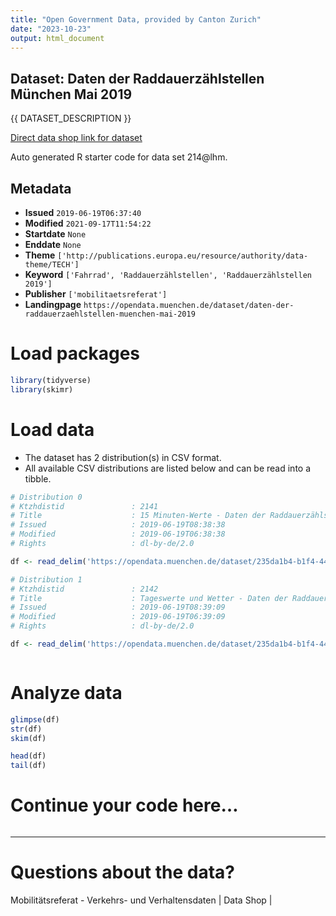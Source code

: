 ```yaml
---
title: "Open Government Data, provided by Canton Zurich"
date: "2023-10-23"
output: html_document
---
```


## Dataset: Daten der Raddauerzählstellen München Mai 2019

{{ DATASET_DESCRIPTION }}

[Direct data shop link for dataset](https://www.zh.ch/de/politik-staat/opendata.html#/datasets/214@lhm)

Auto generated R starter code for data set 214@lhm.

## Metadata

- **Issued** `2019-06-19T06:37:40`
- **Modified** `2021-09-17T11:54:22`
- **Startdate** `None`
- **Enddate** `None`
- **Theme** `['http://publications.europa.eu/resource/authority/data-theme/TECH']`
- **Keyword** `['Fahrrad', 'Raddauerzählstellen', 'Raddauerzählstellen 2019']`
- **Publisher** `['mobilitaetsreferat']`
- **Landingpage** `https://opendata.muenchen.de/dataset/daten-der-raddauerzaehlstellen-muenchen-mai-2019`


# Load packages

```r

library(tidyverse)
library(skimr)

```

# Load data

-   The dataset has 2 distribution(s) in CSV format.
-   All available CSV distributions are listed below and can be read into a tibble.

```r

# Distribution 0
# Ktzhdistid               : 2141
# Title                    : 15 Minuten-Werte - Daten der Raddauerzählstellen München Mai 2019
# Issued                   : 2019-06-19T08:38:38
# Modified                 : 2019-06-19T06:38:38
# Rights                   : dl-by-de/2.0

df <- read_delim('https://opendata.muenchen.de/dataset/235da1b4-b1f4-4406-bae1-e53169e03887/resource/2cc580da-89d0-4e4c-968c-82b391338bb0/download/rad20190515min.csv')

# Distribution 1
# Ktzhdistid               : 2142
# Title                    : Tageswerte und Wetter - Daten der Raddauerzählstellen München Mai 2019
# Issued                   : 2019-06-19T08:39:09
# Modified                 : 2019-06-19T06:39:09
# Rights                   : dl-by-de/2.0

df <- read_delim('https://opendata.muenchen.de/dataset/235da1b4-b1f4-4406-bae1-e53169e03887/resource/59ccd361-90ed-41a9-b251-590e16e9a763/download/rad201905tage.csv')



```

# Analyze data

```r

glimpse(df)
str(df)
skim(df)

head(df)
tail(df)

```

# Continue your code here...

```r

```

------------------------------------------------------------------------

# Questions about the data?

Mobilitätsreferat - Verkehrs- und Verhaltensdaten | Data Shop | 
